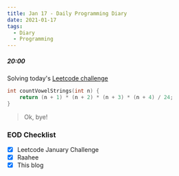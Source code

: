 ```yaml
---
title: Jan 17 - Daily Programming Diary
date: 2021-01-17
tags:
  - Diary
  - Programming
---
```


##### 20:00
Solving today's [Leetcode challenge](https://leetcode.com/explore/featured/card/january-leetcoding-challenge-2021/581/week-3-january-15th-january-21st/3607/) 

```cpp:title=count-sorted-vowel-strings.cpp
int countVowelStrings(int n) {
    return (n + 1) * (n + 2) * (n + 3) * (n + 4) / 24;
}
```

> Ok, bye!

### EOD Checklist
- [x] Leetcode January Challenge
- [x] Raahee
- [x] This blog